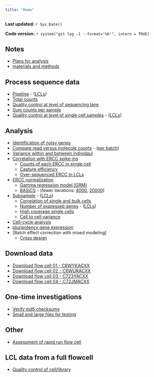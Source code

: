 ```yaml
---
title: "Home"
---
```


**Last updated:** `r Sys.Date()`

**Code version:** `r system("git log -1 --format='%H'", intern = TRUE)`

## Notes

*  [Plans for analysis](plan.html)
*  [materials and methods](material-and-method.html)

## Process sequence data

*  [Pipeline](process-samples.html) - ([LCLs](process-lcl.html))
*  [Total counts](total-counts.html)
*  [Quality control at level of sequencing lane](qc-by-lane.html)
*  [Sum counts per sample](sum-counts-per-sample.html)
*  [Quality control at level of single cell samples](qc-cell-ipsc.html) - ([LCLs](qc-cell-lcl.html))

## Analysis

*  [Identification of noisy genes](noisy-gene.html)
*  [Compare read versus molecule counts](compare-reads-v-molecules.html) - ([per batch](compare-reads-v-molecules-per-batch.html))
*  [Variance within and between individaul](variance.html)
*  [Correlation with ERCC spike-ins](ercc-correlation.html)
     *  [Counts of each ERCC in single cell](ercc-counts.html)
     *  [Capture efficiency](capture-efficiency.html)
     *  [Over-sequenced ERCC in LCLs](ercc-over-sequenced.html)
*  [ERCC normalization](ercc-normalization.html)
     *  [Gamma regression model (GRM)](gamma-regression-model.html)
     *  [BASiCS](basics.html) - (fewer iterations: [4000](basics-4000.html), [20000](basics-20000.html))
*  [Subsample](subsample.html) - ([LCLs](subsample-lcl.html))
     *  [Correlation of single and bulk cells](correlate-single-to-bulk.html)
     *  [Number of expressed genes](detect-genes.html) - ([LCLs](detect-genes-lcl.html))
     *  [High coverage single cells](subsample-high-coverage-lcl.html)
     *  [Cell to cell variance](subsample-variance.html)
*  [Cell-cycle analysis](cell-cycle.html)   
*  [pluripotency gene expression](stemness.html) 
*  [Batch effect correction with mixed modeling]
     * [Cross design](batch-limma.html)
   
## Download data

*  [Download flow cell 01 - C6WYKACXX](download_flow_cell_01.html)
*  [Download flow cell 02 - C6WURACXX](download_flow_cell_02.html)
*  [Download flow cell 03 - C723YACXX](download_flow_cell_03.html)
*  [Download flow cell 04 - C72JMACXX](download_flow_cell_04.html)

## One-time investigations
*  [Verify md5 checksums](verify-md5sum.html)
*  [Small and large files for testing](files-for-testing.html)

## Other

*  [Assessment of rapid run flow cell](analysis.html)

## LCL data from a full flowcell 

*  [Quality control of cell/library](qc-cell-library.html)

